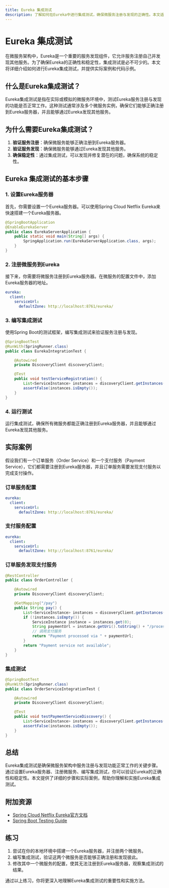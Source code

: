 ```yaml
---
title: Eureka 集成测试
description: 了解如何在Eureka中进行集成测试，确保微服务注册与发现的正确性。本文适合初学者，包含代码示例和实际案例。
---
```


# Eureka 集成测试

在微服务架构中，Eureka是一个重要的服务发现组件，它允许服务注册自己并发现其他服务。为了确保Eureka的正确性和稳定性，集成测试是必不可少的。本文将详细介绍如何进行Eureka集成测试，并提供实际案例和代码示例。

## 什么是Eureka集成测试？

Eureka集成测试是指在实际或模拟的微服务环境中，测试Eureka服务注册与发现的功能是否正常工作。这种测试通常涉及多个微服务实例，确保它们能够正确注册到Eureka服务器，并且能够通过Eureka发现其他服务。

## 为什么需要Eureka集成测试？

1. **验证服务注册**：确保微服务能够正确注册到Eureka服务器。
2. **验证服务发现**：确保微服务能够通过Eureka发现其他服务。
3. **确保稳定性**：通过集成测试，可以发现并修复潜在的问题，确保系统的稳定性。

## Eureka 集成测试的基本步骤

### 1. 设置Eureka服务器

首先，你需要设置一个Eureka服务器。可以使用Spring Cloud Netflix Eureka来快速搭建一个Eureka服务器。

```java
@SpringBootApplication
@EnableEurekaServer
public class EurekaServerApplication {
    public static void main(String[] args) {
        SpringApplication.run(EurekaServerApplication.class, args);
    }
}
```

### 2. 注册微服务到Eureka

接下来，你需要将微服务注册到Eureka服务器。在微服务的配置文件中，添加Eureka服务器的地址。

```yaml
eureka:
  client:
    serviceUrl:
      defaultZone: http://localhost:8761/eureka/
```

### 3. 编写集成测试

使用Spring Boot的测试框架，编写集成测试来验证服务注册与发现。

```java
@SpringBootTest
@RunWith(SpringRunner.class)
public class EurekaIntegrationTest {

    @Autowired
    private DiscoveryClient discoveryClient;

    @Test
    public void testServiceRegistration() {
        List<ServiceInstance> instances = discoveryClient.getInstances("MY-SERVICE");
        assertFalse(instances.isEmpty());
    }
}
```

### 4. 运行测试

运行集成测试，确保所有微服务都能正确注册到Eureka服务器，并且能够通过Eureka发现其他服务。

## 实际案例

假设我们有一个订单服务（Order Service）和一个支付服务（Payment Service），它们都需要注册到Eureka服务器，并且订单服务需要发现支付服务以完成支付操作。

### 订单服务配置

```yaml
eureka:
  client:
    serviceUrl:
      defaultZone: http://localhost:8761/eureka/
```

### 支付服务配置

```yaml
eureka:
  client:
    serviceUrl:
      defaultZone: http://localhost:8761/eureka/
```

### 订单服务发现支付服务

```java
@RestController
public class OrderController {

    @Autowired
    private DiscoveryClient discoveryClient;

    @GetMapping("/pay")
    public String pay() {
        List<ServiceInstance> instances = discoveryClient.getInstances("PAYMENT-SERVICE");
        if (!instances.isEmpty()) {
            ServiceInstance instance = instances.get(0);
            String paymentUrl = instance.getUri().toString() + "/process";
            // 调用支付服务
            return "Payment processed via " + paymentUrl;
        }
        return "Payment service not available";
    }
}
```

### 集成测试

```java
@SpringBootTest
@RunWith(SpringRunner.class)
public class OrderServiceIntegrationTest {

    @Autowired
    private DiscoveryClient discoveryClient;

    @Test
    public void testPaymentServiceDiscovery() {
        List<ServiceInstance> instances = discoveryClient.getInstances("PAYMENT-SERVICE");
        assertFalse(instances.isEmpty());
    }
}
```

## 总结

Eureka集成测试是确保微服务架构中服务注册与发现功能正常工作的关键步骤。通过设置Eureka服务器、注册微服务、编写集成测试，你可以验证Eureka的正确性和稳定性。本文提供了详细的步骤和实际案例，帮助你理解和实施Eureka集成测试。

## 附加资源

- [Spring Cloud Netflix Eureka官方文档](https://spring.io/projects/spring-cloud-netflix)
- [Spring Boot Testing Guide](https://docs.spring.io/spring-boot/docs/current/reference/html/spring-boot-features.html#boot-features-testing)

## 练习

1. 尝试在你的本地环境中搭建一个Eureka服务器，并注册两个微服务。
2. 编写集成测试，验证这两个微服务是否能够正确注册和发现彼此。
3. 修改其中一个微服务的配置，使其无法注册到Eureka服务器，观察集成测试的结果。

通过以上练习，你将更深入地理解Eureka集成测试的重要性和实施方法。